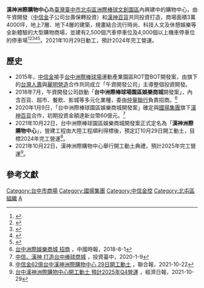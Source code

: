 {{台中市未來建設}}
{{Infobox building
| building_name = 漢神洲際購物中心
| status = 興建中
| building_type = 購物中心
| groundbreaking_date = 2021年10月22日
| opening = 
| use = 
| antenna_spire = 未知
| roof = 44.4公尺
| top_floor = 未知
| location          = {{ROC-TW}}<br> [[臺中市|臺中市]][[北屯區|北屯區]]
| floor_count = 地上7層、地下4層
| floor_area = 總面積：173231.15平方公尺<br>商場：約3萬4000坪
| elevator_count = 未知
| owner          = 午資開發（政府BOT與ROT方） 、[[漢神實業開發|漢神實業開發]]（營運方）
| landlord       = [[臺中市政府|臺中市政府]]
| architect = 
}}
'''漢神洲際購物中心'''為[[臺灣|臺灣]][[臺中市|臺中市]][[北屯區|北屯區]][[臺中市洲際棒球場|洲際棒球文創園區]]內興建中的購物中心，由午資開發（[[中信金|中信金]]子公司台壽保轉投資）和[[漢神百貨|漢神百貨]]共同投資打造，商場面積3萬4000坪，地上7層、地下4層的建築，規畫結合流行時尚、科技人文及休憩娛樂等全新體驗的大型購物商場，並建有2,500個汽車停車位及4,000個以上機車停車位的停車場<ref>{{cite news|author=劉佳佳 |title=台中人逛街囉！南霸天「漢神百貨」北上，打造3.4萬坪「洲際娛樂商城」|url=https://supertaste.tvbs.com.tw/hot/321075|language=zh-hant|accessdate=2020-01-21|newspaper=《[[食尚玩家|食尚玩家]]》 |date=2020-09-10}}</ref><ref>{{cite news|author=曾麗芳|title=台中洲際娛樂商城BOT案 有譜|url=https://ctee.com.tw/news/industry/203654.html|language=zh-hant|accessdate=2020-01-09|newspaper=《[[工商時報|工商時報]]》|date=2020-09-10|archive-date=2020-01-08|archive-url=https://web.archive.org/web/20200108212537/https://ctee.com.tw/news/industry/203654.html|dead-url=yes}}</ref><ref>{{cite news|author=林喬慧|title=商圈越好逛，房子越好賣？3年5百貨搶進台中帶動房市新動能|url=https://www.storm.mg/article/3012248|language=zh-hant|accessdate=2020-09-07|newspaper=《[[風傳媒|風傳媒]]》|date=2020-09-10|archive-date=2020-09-07|archive-url=https://web.archive.org/web/20200907090124/https://www.storm.mg/article/3012248|dead-url=no}}</ref><ref>{{cite news|author=游智文|title=五大百貨商城搶進台中 周邊房市水漲船高|url=https://money.udn.com/money/story/5930/4840612|language=zh-hant|accessdate=2020-09-07|newspaper=《經濟日報》|date=2020-09-10|archive-date=2020-09-07|archive-url=https://web.archive.org/web/20200907142029/https://money.udn.com/money/story/5930/4840612|dead-url=no}}</ref><ref>{{cite news|author=李彥穎 |title=五大百貨商城搶進台中 業界看好帶動周邊房市|url=https://news.housefun.com.tw/news/article/954948270173.html|language=zh-hant|accessdate=2020-09-07|newspaper=《[[好房網News|好房網News]]》 |date=2020-09-10}}</ref>。2021年10月29日動工，預計2024年完工營運。

==歷史==
*2015年，[[中信金|中信金]]接手[[台中洲際棒球場|台中洲際棒球場]]運動產業園區ROT暨BOT開發案，由旗下的[[台灣人壽|台灣人壽]]與[[麗明營造|麗明營造]]合作共同成立「午資開發公司」主導整個投資開發。
*2018年7月，午資開發公司啟動「'''台中洲際棒球場園區娛樂商城'''開發案」，內含百貨、超市、餐飲、影城等多元化業種，委由[[仲量聯行|仲量聯行]]負責招商。<ref>[https://www.chinatimes.com/amp/newspapers/20180801000345-260204 台中洲際娛樂商城 招商] {{Wayback|url=https://www.chinatimes.com/amp/newspapers/20180801000345-260204 |date=20211025201132 }}，中國時報，2018-8-1</ref>
*2020年1月9日，「台中洲際棒球園區娛樂商城開發案」確定與[[國揚集團|國揚集團]]旗下[[漢神百貨|漢神百貨]]合作，初期投資金額達新台幣60億元。<ref>[https://www.invest-taichung.com.tw/%E4%B8%AD%E4%BF%A1%E3%80%81%E6%BC%A2%E7%A5%9E-%E6%89%93%E9%80%A0%E5%8F%B0%E4%B8%AD%E6%A3%92%E7%90%83%E5%95%86%E5%9F%8E/ 中信、漢神 打造台中棒球商城] {{Wayback|url=https://www.invest-taichung.com.tw/%E4%B8%AD%E4%BF%A1%E3%80%81%E6%BC%A2%E7%A5%9E-%E6%89%93%E9%80%A0%E5%8F%B0%E4%B8%AD%E6%A3%92%E7%90%83%E5%95%86%E5%9F%8E/ |date=20211022061442 }}，投資臺中，2020-1-9</ref>
*2021年10月22日，台中洲際棒球園區娛樂商城開發案正式定名為「'''漢神洲際購物中心'''」，營建工程由大陸工程順利得標後，預定訂10月29日開工動土，目標2024年完工營運<ref>[https://udn.com/news/story/7239/5834094 中信金62億台中漢神洲際購物中心 29日開工動土] {{Wayback|url=https://udn.com/news/story/7239/5834094 |date=20211022061427 }}，聯合報，2021-10-22</ref>。
*2021年10月22日，漢神洲際購物中心舉行開工動土典禮，預計2025年完工營運<ref>[https://udn.com/news/story/7241/5852507 台中漢神洲際購物中心開工動土 預計2025年Q4營運] {{Wayback|url=https://udn.com/news/story/7241/5852507 |date=20211126150544 }}，經濟日報，2021-10-29</ref>。

== 參考文獻 ==
{{Reflist}}

{{台灣購物中心}}
{{portal bar|台灣|台中|建築|經濟|企業}}
[[Category:台中市商場|Category:台中市商場]]
[[Category:國揚集團|Category:國揚集團]]
[[Category:中信金控|Category:中信金控]]
[[Category:北屯區組織|Category:北屯區組織]]
[[Category:台灣購物中心|A]]